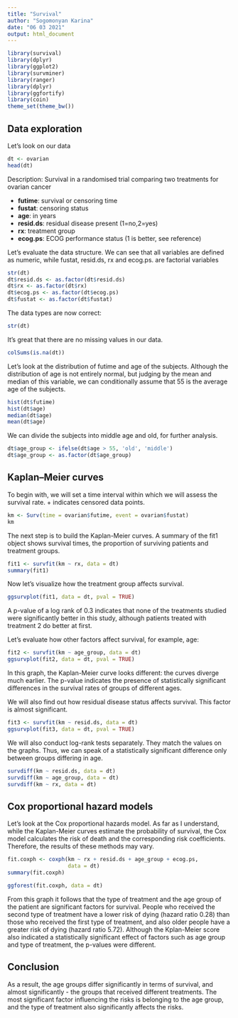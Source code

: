 ```yaml
---
title: "Survival"
author: "Sogomonyan Karina"
date: "06 03 2021"
output: html_document
---
```


```r
library(survival)
library(dplyr)
library(ggplot2)
library(survminer)
library(ranger)
library(dplyr)
library(ggfortify)
library(coin)
theme_set(theme_bw())
```


## Data exploration

Let's look on our data

```r
dt <- ovarian
head(dt)
```
Description: Survival in a randomised trial comparing two treatments for ovarian cancer

 * **futime**:	survival or censoring time
 * **fustat**:	censoring status
 * **age**:	in years
 * **resid.ds**:	residual disease present (1=no,2=yes)
 * **rx**:	treatment group
 * **ecog.ps**:	ECOG performance status (1 is better, see reference)


Let's evaluate the data structure. We can see that all variables are defined as numeric, while fustat, resid.ds, rx and ecog.ps. are factorial variables 
 
```r
str(dt)
dt$resid.ds <- as.factor(dt$resid.ds)
dt$rx <- as.factor(dt$rx)
dt$ecog.ps <- as.factor(dt$ecog.ps)
dt$fustat <- as.factor(dt$fustat)

```
The data types are now correct:

```r
str(dt)
```
It's great that there are no missing values in our data.

```r
colSums(is.na(dt))
```

Let's look at the distribution of futime and age of the subjects. Although the distribution of age is not entirely normal, but judging by the mean and median of this variable, we can conditionally assume that 55 is the average age of the subjects.

```r
hist(dt$futime)
hist(dt$age)
median(dt$age)
mean(dt$age)
```

We can divide the subjects into middle age and old, for further analysis.

```r
dt$age_group <- ifelse(dt$age > 55, 'old', 'middle')
dt$age_group <- as.factor(dt$age_group)
```

 
 
##  Kaplan–Meier curves 

To begin with, we will set a time interval within which we will assess the survival rate. + indicates censored data points.

```r
km <- Surv(time = ovarian$futime, event = ovarian$fustat)
km
```

The next step is to build the Kaplan-Meier curves. A summary of the fit1 object shows survival times, the proportion of surviving patients and treatment groups.

```r
fit1 <- survfit(km ~ rx, data = dt)
summary(fit1)
```

Now let's visualize how the treatment group affects survival.

```r
ggsurvplot(fit1, data = dt, pval = TRUE)
```

A p-value of a log rank of 0.3 indicates that none of the treatments studied were significantly better in this study, although patients treated with treatment 2 do better at first.
 
Let's evaluate how other factors affect survival, for example, age:

```r
fit2 <- survfit(km ~ age_group, data = dt)
ggsurvplot(fit2, data = dt, pval = TRUE)
```

In this graph, the Kaplan-Meier curve looks different: the curves diverge much earlier. The p-value indicates the presence of statistically significant differences in the survival rates of groups of different ages.

We will also find out how residual disease status affects survival. This factor is almost significant.

```r
fit3 <- survfit(km ~ resid.ds, data = dt)
ggsurvplot(fit3, data = dt, pval = TRUE)
```

We will also conduct log-rank tests separately. They match the values on the graphs. Thus, we can speak of a statistically significant difference only between groups differing in age.

```r
survdiff(km ~ resid.ds, data = dt)
survdiff(km ~ age_group, data = dt)
survdiff(km ~ rx, data = dt)
```
## Cox proportional hazard models
 
Let's look at the Cox proportional hazards model. As far as I understand, while the Kaplan-Meier curves estimate the probability of survival, the Cox model calculates the risk of death and the corresponding risk coefficients. Therefore, the results of these methods may vary.
 
```r
fit.coxph <- coxph(km ~ rx + resid.ds + age_group + ecog.ps, 
                   data = dt)
summary(fit.coxph)
```

```r
ggforest(fit.coxph, data = dt)
```


From this graph it follows that the type of treatment and the age group of the patient are significant factors for survival. People who received the second type of treatment have a lower risk of dying (hazard ratio 0.28) than those who received the first type of treatment, and also older people have a greater risk of dying (hazard ratio 5.72). Although the Kplan-Meier score also indicated a statistically significant effect of factors such as age group and type of treatment, the p-values were different.
 

## Conclusion
As a result, the age groups differ significantly in terms of survival, and almost significantly - the groups that received different treatments. The most significant factor influencing the risks is belonging to the age group, and the type of treatment also significantly affects the risks.


